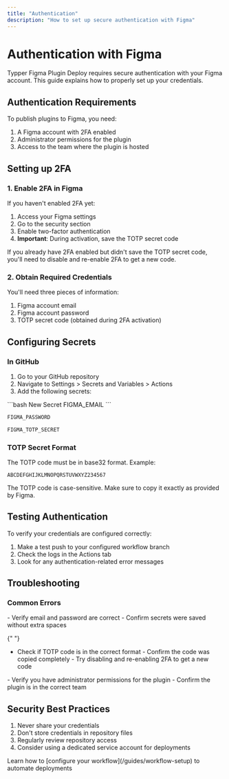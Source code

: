 ```yaml
---
title: "Authentication"
description: "How to set up secure authentication with Figma"
---
```


# Authentication with Figma

Typper Figma Plugin Deploy requires secure authentication with your Figma account. This guide explains how to properly set up your credentials.

## Authentication Requirements

To publish plugins to Figma, you need:

1. A Figma account with 2FA enabled
2. Administrator permissions for the plugin
3. Access to the team where the plugin is hosted

## Setting up 2FA

### 1. Enable 2FA in Figma

If you haven't enabled 2FA yet:

1. Access your Figma settings
2. Go to the security section
3. Enable two-factor authentication
4. **Important**: During activation, save the TOTP secret code

<Warning>
  If you already have 2FA enabled but didn't save the TOTP secret code, you'll
  need to disable and re-enable 2FA to get a new code.
</Warning>

### 2. Obtain Required Credentials

You'll need three pieces of information:

1. Figma account email
2. Figma account password
3. TOTP secret code (obtained during 2FA activation)

## Configuring Secrets

### In GitHub

1. Go to your GitHub repository
2. Navigate to Settings > Secrets and Variables > Actions
3. Add the following secrets:

<CodeGroup>
```bash New Secret
FIGMA_EMAIL
```

```bash New Secret
FIGMA_PASSWORD
```

```bash New Secret
FIGMA_TOTP_SECRET
```

</CodeGroup>

### TOTP Secret Format

The TOTP code must be in base32 format. Example:

```
ABCDEFGHIJKLMNOPQRSTUVWXYZ234567
```

<Note>
  The TOTP code is case-sensitive. Make sure to copy it exactly as provided by
  Figma.
</Note>

## Testing Authentication

To verify your credentials are configured correctly:

1. Make a test push to your configured workflow branch
2. Check the logs in the Actions tab
3. Look for any authentication-related error messages

## Troubleshooting

### Common Errors

<AccordionGroup>
  <Accordion title="Invalid Authentication Error">
    - Verify email and password are correct - Confirm secrets were saved without
    extra spaces
  </Accordion>

{" "}
<Accordion title="Invalid TOTP Error">
  - Check if TOTP code is in the correct format - Confirm the code was copied
  completely - Try disabling and re-enabling 2FA to get a new code
</Accordion>

  <Accordion title="Permission Error">
    - Verify you have administrator permissions for the plugin - Confirm the
    plugin is in the correct team
  </Accordion>
</AccordionGroup>

## Security Best Practices

1. Never share your credentials
2. Don't store credentials in repository files
3. Regularly review repository access
4. Consider using a dedicated service account for deployments

<Card title="Next Step" icon="arrow-right">
  Learn how to [configure your workflow](/guides/workflow-setup) to automate
  deployments
</Card>

